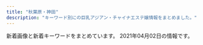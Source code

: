 ```yaml
---
title: "秋葉原・神田"
description: "キーワード別にの巨乳アジアン・チャイナエステ嬢情報をまとめました。"
---
```


新着画像と新着キーワードをまとめています。
2021年04月02日の情報です。

<DmmAffiliateIns />
<KeywordTable
  shops={
    [
    {
        "keywords": {
            "C": 27,
            "F": 24,
            "G": 24,
            "D": 255,
            "E": 24
        },
        "url": "http://yudokoro.xyz/",
        "name": "\u7652\u51e6\uff5e\u3086\u3069\u3053\u308d",
        "station": "JR\u795e\u7530\u99c5\u5317\u53e3",
        "img_links": [
            "http://yudokoro.xyz/images/st/st_koko.jpg",
            "http://yudokoro.xyz/images/st/st_yaya.jpg",
            "http://yudokoro.xyz/images/st/st_rara.jpg",
            "http://yudokoro.xyz/images/concept.jpg",
            "http://yudokoro.xyz/images/header_img.png",
            "http://yudokoro.xyz/images/st/st_maya.jpg",
            "http://yudokoro.xyz/images/header_main_visual2.jpg",
            "http://yudokoro.xyz/images/st/st_ai.jpg",
            "http://yudokoro.xyz/images/st/st_miho.jpg",
            "http://yudokoro.xyz/images/st/st_rena.jpg",
            "http://yudokoro.xyz/images/st/st_yui.jpg",
            "http://yudokoro.xyz/images/header_main_visual1.jpg",
            "http://yudokoro.xyz/images/st/st_ao.jpg",
            "http://yudokoro.xyz/images/st/st_yuyu.jpg",
            "http://yudokoro.xyz/images/campaign.jpg",
            "http://yudokoro.xyz/images/st/st_narumi.jpg",
            "http://yudokoro.xyz/images/st/st_momoka.jpg",
            "http://yudokoro.xyz/images/news_image.jpg",
            "http://yudokoro.xyz/images/st/st_yumi.jpg",
            "http://yudokoro.xyz/images/st/st_miro.jpg",
            "http://yudokoro.xyz/images/header_main_visual3.jpg"
        ]
    },
    {
        "img_links": [
            "http://jasmine-massage.info/img/botton.jpg",
            "http://jasmine-massage.info/i/img/sta205.jpg",
            "http://jasmine-massage.info/img/st204.jpg",
            "http://jasmine-massage.info/img/head.jpg",
            "http://jasmine-massage.info/img/st203.jpg",
            "http://jasmine-massage.info/img/sta205.jpg",
            "http://jasmine-massage.info/img/sta203.jpg",
            "http://jasmine-massage.info/img/st207.jpg",
            "http://jasmine-massage.info/i/img/r2.jpg",
            "http://jasmine-massage.info/i/img/r1.jpg",
            "http://jasmine-massage.info/i/img/r4.jpg",
            "http://jasmine-massage.info/i/img/sta204.jpg",
            "http://jasmine-massage.info/img/s205.jpg",
            "http://jasmine-massage.info/img/s204.jpg",
            "http://jasmine-massage.info/img/sta207.jpg",
            "http://jasmine-massage.info/img/st208.jpg",
            "http://jasmine-massage.info/i/img/st208.jpg",
            "http://jasmine-massage.info/img/st0203.jpg",
            "http://jasmine-massage.info/img/s203.jpg",
            "http://jasmine-massage.info/img/sta208.jpg",
            "http://jasmine-massage.info/img/s208.jpg",
            "http://jasmine-massage.info/img/sj.jpg",
            "http://jasmine-massage.info/i/img/sta203.jpg",
            "http://jasmine-massage.info/i/img/sta207.jpg",
            "http://jasmine-massage.info/i/img/r3.jpg",
            "http://jasmine-massage.info/img/sta204.jpg",
            "http://jasmine-massage.info/img/nos.jpg",
            "http://jasmine-massage.info/img/s207.jpg",
            "http://jasmine-massage.info/img/mo.png",
            "http://jasmine-massage.info/img/st205.jpg",
            "http://jasmine-massage.info/i/img/sta208.jpg"
        ],
        "station": "JR\u79cb\u8449\u539f\u99c5\u662d\u548c\u901a\u308a\u53e3",
        "url": "http://jasmine-massage.info/",
        "name": "\u96a0\u308c\u5bb6",
        "keywords": {
            "88": 3,
            "C": 13,
            "85": 1,
            "E": 3,
            "86": 1,
            "D": 5,
            "87": 4
        }
    },
    {
        "station": "JR\u795e\u7530\u99c5\u6771\u53e3",
        "img_links": [
            "http://iyashikukan.iyasi.me/images/ser3.jpg",
            "http://iyashikukan.iyasi.me/images/wenzi-staff.png",
            "http://iyashikukan.iyasi.me/images/staff_04.jpg",
            "http://iyashikukan.iyasi.me/images/staff_01.jpg",
            "http://iyashikukan.iyasi.me/layer/images/top/top_02.jpg",
            "http://iyashikukan.iyasi.me/layer/images/top/top_01.jpg",
            "http://iyashikukan.iyasi.me/images/staff_02.jpg",
            "http://iyashikukan.iyasi.me/images/ser2.jpg",
            "http://iyashikukan.iyasi.me/images/staff_06.jpg",
            "http://iyashikukan.iyasi.me/images/s_service.png",
            "http://iyashikukan.iyasi.me/images/1.jpg",
            "http://iyashikukan.iyasi.me/images/staff_03.jpg",
            "http://iyashikukan.iyasi.me/images/top2.jpg",
            "http://iyashikukan.iyasi.me/layer/images/top/top_03.jpg",
            "http://iyashikukan.iyasi.me/images/staff_bj4.png",
            "http://iyashikukan.iyasi.me/images/ser4.jpg",
            "http://iyashikukan.iyasi.me/layer/images/top/top_06.jpg",
            "http://iyashikukan.iyasi.me/images/top1.jpg",
            "http://iyashikukan.iyasi.me/images/info.png",
            "http://iyashikukan.iyasi.me/images/staff_bj1.png",
            "http://iyashikukan.iyasi.me/layer/images/top/top_08.png",
            "http://iyashikukan.iyasi.me/layer/images/top/top_04.jpg",
            "http://iyashikukan.iyasi.me/images/s_info.png",
            "http://iyashikukan.iyasi.me/layer/images/top.jpg",
            "http://iyashikukan.iyasi.me/layer/images/top/top_05.jpg",
            "http://iyashikukan.iyasi.me/images/ser1.jpg"
        ],
        "keywords": {
            "86": 3,
            "85": 3,
            "83": 3,
            "84": 3
        },
        "url": "http://iyashikukan.iyasi.me/",
        "name": "\u7652\u3057\u7a7a\u9593"
    },
    {
        "keywords": {
            "C": 18,
            "E": 3,
            "\u80f8": 2,
            "\u7206\u4e73": 3,
            "\u4e73": 3,
            "F": 7,
            "G": 3,
            "D": 9
        },
        "img_links": [
            "http://esute-kanda.tokyo/images/st/st_mao.jpg",
            "http://esute-kanda.tokyo/images/st/st_ryo.jpg",
            "http://esute-kanda.tokyo/images/st/st_ayaka.jpg",
            "http://esute-kanda.tokyo/images/top2.png",
            "http://esute-kanda.tokyo/images/st/st_nanami.jpg",
            "http://esute-kanda.tokyo/images/st/st_jennie.jpg",
            "http://esute-kanda.tokyo/images/st/st_jennie2.jpg",
            "http://esute-kanda.tokyo/images/st/st_ran.jpg",
            "http://esute-kanda.tokyo/images/st/st_sara.jpg",
            "http://esute-kanda.tokyo/images/st/st_kanon.jpg",
            "http://esute-kanda.tokyo/images/st/st_yuuka.jpg",
            "http://esute-kanda.tokyo/images/top.png",
            "http://esute-kanda.tokyo/images/st/st_riri.jpg",
            "http://esute-kanda.tokyo/images/st/st_natsu.jpg",
            "http://esute-kanda.tokyo/images/st/st_rui.jpg",
            "http://esute-kanda.tokyo/images/st/st_mariko.jpg",
            "http://esute-kanda.tokyo/images/st/st_yuki.jpg",
            "http://esute-kanda.tokyo/images/st/st_sakura.jpg",
            "http://esute-kanda.tokyo/images/st/st_momo.jpg",
            "http://esute-kanda.tokyo/images/st/st_suzu.jpg",
            "http://esute-kanda.tokyo/images/st/st_moka.jpg",
            "http://esute-kanda.tokyo/images/access/ac_photo.jpg",
            "http://esute-kanda.tokyo/images/st/st_riko.jpg",
            "http://esute-kanda.tokyo/images/st/st_yuyu.jpg",
            "http://esute-kanda.tokyo/images/st/st_yaya.jpg"
        ],
        "url": "http://esute-kanda.tokyo/",
        "station": "\u795e\u7530\u99c5\u897f\u53e3",
        "name": "\u8336\u8336"
    },
    {
        "img_links": [],
        "station": "JR\u795e\u7530\u99c5\u5357\u53e3",
        "name": "\u6c34\u306e\u604b",
        "keywords": {},
        "url": "https://mizuno-koi.com/"
    },
    {
        "url": "http://genkidou.work/",
        "img_links": [
            "http://genkidou.work/img/botton.jpg",
            "http://genkidou.work/sp/img/p10.jpg",
            "http://genkidou.work/img/s1.jpg",
            "http://genkidou.work/sp/img/info.jpg",
            "http://genkidou.work/sp/img/botton.jpg",
            "http://genkidou.work/img/sta6.jpg",
            "http://genkidou.work/img/acc2.jpg",
            "http://genkidou.work/sp/img/cam.jpg",
            "http://genkidou.work/sp/img/t-r.jpg",
            "http://genkidou.work/img/st16.jpg",
            "http://genkidou.work/img/sta22.jpg",
            "http://genkidou.work/sp/img/tit.jpg",
            "http://genkidou.work/img/s2.jpg",
            "http://genkidou.work/img/acc6.jpg",
            "http://genkidou.work/sp/img/st10.jpg",
            "http://genkidou.work/sp/img/p25.jpg",
            "http://genkidou.work/sp/img/st25.jpg",
            "http://genkidou.work/img/sta20.jpg",
            "http://genkidou.work/img/sta11.jpg",
            "http://genkidou.work/sp/img/t-o.jpg",
            "http://genkidou.work/img/s4.jpg",
            "http://genkidou.work/sp/img/st23.jpg",
            "http://genkidou.work/sp/img/acc1.jpg",
            "http://genkidou.work/img/fla-2.jpg",
            "http://genkidou.work/img/st010.jpg",
            "http://genkidou.work/sp/img/st6.jpg",
            "http://genkidou.work/sp/img/acc4.jpg",
            "http://genkidou.work/img/st22.jpg",
            "http://genkidou.work/sp/img/t-s.jpg",
            "http://genkidou.work/img/sta23.jpg",
            "http://genkidou.work/sp/img/st20.jpg",
            "http://genkidou.work/sp/img/st22.jpg",
            "http://genkidou.work/img/st0011.jpg",
            "http://genkidou.work/sp/img/sys.jpg",
            "http://genkidou.work/img/st2.jpg",
            "http://genkidou.work/img/st25.jpg",
            "http://genkidou.work/img/head.jpg",
            "http://genkidou.work/img/acc4.jpg",
            "http://genkidou.work/img/fla-3.jpg",
            "http://genkidou.work/img/koko_468x60.png",
            "http://genkidou.work/sp/img/pic.jpg",
            "http://genkidou.work/sp/img/acc2.jpg",
            "http://genkidou.work/sp/img/p20.jpg",
            "http://genkidou.work/sp/img/sch.jpg",
            "http://genkidou.work/sp/img/t-t.jpg",
            "http://genkidou.work/sp/img/tel.jpg",
            "http://genkidou.work/img/sta10.jpg",
            "http://genkidou.work/sp/img/st2.jpg",
            "http://genkidou.work/sp/img/acc6.jpg",
            "http://genkidou.work/sp/img/st11.jpg",
            "http://genkidou.work/sp/img/t-a.jpg",
            "http://genkidou.work/img/st011.jpg",
            "http://genkidou.work/sp/img/acc3.jpg",
            "http://genkidou.work/img/fla.jpg",
            "http://genkidou.work/sp/img/koko_234x60.png",
            "http://genkidou.work/img/acc5.jpg",
            "http://genkidou.work/img/sta2.jpg",
            "http://genkidou.work/sp/img/st16.jpg",
            "http://genkidou.work/sp/img/pc.jpg",
            "http://genkidou.work/img/acc1.jpg",
            "http://genkidou.work/sp/img/acc5.jpg",
            "http://genkidou.work/img/sta16.jpg",
            "http://genkidou.work/sp/img/time.jpg",
            "http://genkidou.work/img/mo.png",
            "http://genkidou.work/img/sta25.jpg",
            "http://genkidou.work/img/st6.jpg",
            "http://genkidou.work/img/fla-1.jpg",
            "http://genkidou.work/sp/img/add.jpg",
            "http://genkidou.work/img/body2.jpg",
            "http://genkidou.work/img/acc3.jpg",
            "http://genkidou.work/img/st23.jpg",
            "http://genkidou.work/img/st20.jpg",
            "http://genkidou.work/img/s5.jpg"
        ],
        "keywords": {
            "88": 4,
            "C": 20,
            "91": 3,
            "H": 1,
            "87": 6,
            "86": 4,
            "D": 8,
            "85": 5,
            "F": 2,
            "E": 6
        },
        "name": "\u5143\u6c17\u5802\uff5e\u3052\u3093\u304d\u3069\u3046\uff5e",
        "station": "JR\u795e\u7530\u99c5\u897f\u53e3"
    },
    {
        "keywords": {
            "C": 8,
            "86": 2,
            "89": 4,
            "D": 6,
            "90": 2,
            "88": 4,
            "85": 2
        },
        "img_links": [
            "http://kenkoubo.link/wp-content/uploads/2017/03/08-250x375.jpg",
            "http://es-tsudanuma.com/wp-content/uploads/2016/10/massage-de_88_31.jpg",
            "http://kenkoubo.link/wp-content/uploads/2021/03/ayaka_4.jpeg",
            "http://kenkoubo.link/wp-content/uploads/2017/03/07-1.jpg",
            "http://kenkoubo.link/wp-content/themes/template-salon2/images/info.png",
            "http://kenkoubo.link/wp-content/uploads/2021/03/ayaka_4-300x400.jpeg",
            "http://kenkoubo.link/wp-content/themes/template-salon2/images/pickup-frame.png",
            "http://kenkoubo.link/wp-content/uploads/2019/05/ai_image_1_syusei-250x375.jpeg",
            "http://kenkoubo.link/wp-content/uploads/2017/03/03-1.jpg",
            "http://kenkoubo.link/wp-content/themes/template-salon2/images/camp-bnr4.png",
            "http://kenkoubo.link/wp-content/uploads/2021/03/ayaka_01-900x1201.jpeg",
            "http://kenkoubo.link/wp-content/uploads/2017/03/05a.jpg",
            "http://kenkoubo.link/wp-content/themes/template-salon2/images/info2.png",
            "http://kenkoubo.link/wp-content/uploads/2021/03/ayaka_01-250x375.jpeg",
            "http://kenkoubo.link/wp-content/themes/template-salon2/images/news-ttl.png",
            "http://kenkoubo.link/wp-content/themes/template-salon2/images/05.jpg",
            "http://kenkoubo.link/wp-content/uploads/2017/03/05-1.jpg",
            "http://kenkoubo.link/wp-content/uploads/2019/05/rin_image_1_syusei-900x1600.jpeg",
            "http://kenkoubo.link/wp-content/themes/template-salon2/images/pickup-ttl.png",
            "http://kenkoubo.link/wp-content/themes/template-salon2/images/telm.png",
            "http://kenkoubo.link/wp-content/themes/template-salon2/images/03.jpg",
            "http://kenkoubo.link/wp-content/uploads/2017/03/08.jpg",
            "https://www.mens-anavi.com/img/mens-esthe1.png",
            "http://kenkoubo.link/wp-content/uploads/2017/03/05-1-250x375.jpg",
            "http://kenkoubo.link/wp-content/uploads/2019/05/ai_image_1_syusei-900x1600.jpeg",
            "http://kenkoubo.link/wp-content/uploads/2017/03/09.jpg",
            "http://kenkoubo.link/wp-content/uploads/2020/11/yuko_image_syusei-1-250x375.jpg",
            "http://kenkoubo.link/wp-content/uploads/2019/05/rin_image_1_syusei-250x375.jpeg",
            "http://kenkoubo.link/wp-content/uploads/2017/03/08a.jpg",
            "http://kenkoubo.link/wp-content/themes/template-salon2/images/camp-bnr3.png",
            "http://kenkoubo.link/wp-content/uploads/2020/11/yuko_image_syusei-1.jpg",
            "http://kenkoubo.link/wp-content/themes/template-salon2/images/camp-bnr.png",
            "http://kenkoubo.link/wp-content/themes/template-salon2/images/08.jpg",
            "http://kenkoubo.link/wp-content/themes/template-salon2/images/slider1.jpg",
            "http://kenkoubo.link/wp-content/uploads/2017/03/08-2.jpg",
            "http://kenkoubo.link/wp-content/uploads/2017/03/05.jpg",
            "http://kenkoubo.link/wp-content/uploads/2017/03/03-1-250x375.jpg",
            "http://kenkoubo.link/wp-content/themes/template-salon2/images/camp-bnr2.png"
        ],
        "url": "http://kenkoubo.link",
        "station": "JR\u795e\u7530\u99c5\u5317\u53e3",
        "name": "\u5065\u5eb7\u574a"
    },
    {
        "name": "\u30cf\u30d4\u30cd\u30b9",
        "station": "JR\u795e\u7530\u99c5\u5317\u53e3",
        "img_links": [
            "http://loman.ies.fun/photos/sites/33/2020/03/202003261151446.jpg",
            "http://loman.ies.fun/photos/sites/33/2020/03/2020032611522152.jpg",
            "http://loman.ies.fun/photos/sites/33/2020/03/2020032611584396.jpg",
            "http://loman.ies.fun/photos/sites/33/2020/03/202003261200240.jpg",
            "http://loman.ies.fun/images/room1.jpg",
            "http://loman.ies.fun/images/s_staff.png",
            "http://loman.ies.fun/photos/sites/33/2020/03/2020032611581578.jpg",
            "http://loman.ies.fun/images/room2.jpg",
            "http://loman.ies.fun/images/girl-z1.jpg",
            "http://loman.ies.fun/images/s_news.png",
            "http://loman.ies.fun/images/room4.jpg",
            "http://loman.ies.fun/photos/sites/33/2020/03/202003261158439.jpg",
            "http://loman.ies.fun/photos/sites/33/2020/03/2020032611443518.jpg",
            "http://loman.ies.fun/photos/sites/33/2020/03/2020032611565587.jpg",
            "http://loman.ies.fun/images/s_pick.png",
            "http://loman.ies.fun/photos/sites/33/2020/03/2020032611581687.jpg",
            "http://loman.ies.fun/photos/sites/33/2020/03/2020032612000446.jpg",
            "http://loman.ies.fun/photos/sites/33/2020/03/202003261138067.jpg",
            "http://loman.ies.fun/images/girl-z2.jpg",
            "http://loman.ies.fun/images/top.png",
            "http://loman.ies.fun/photos/sites/33/2020/03/2020032611555543.jpg",
            "http://loman.ies.fun/images/mobile.jpg",
            "http://loman.ies.fun/photos/sites/33/2020/03/2020032611553428.jpg",
            "http://loman.ies.fun/photos/sites/33/2020/08/2020081913260795.jpg",
            "http://loman.ies.fun/photos/sites/33/2020/03/2020032611445885.jpg",
            "http://loman.ies.fun/photos/sites/33/2020/03/2020032611511046.jpg",
            "http://loman.ies.fun/photos/sites/33/2020/03/2020032611153250.jpg",
            "http://loman.ies.fun/photos/sites/33/2020/03/2020032611562755.jpg",
            "http://loman.ies.fun/photos/sites/33/2020/03/2020032611565659.jpg",
            "http://loman.ies.fun/photos/sites/33/2020/03/2020032611565613.jpg",
            "http://loman.ies.fun/photos/sites/33/2020/03/2020032611445837.jpg",
            "http://loman.ies.fun/images/room3.jpg"
        ],
        "keywords": {
            "C": 33,
            "87": 4,
            "88": 1,
            "D": 11,
            "83": 2,
            "86": 8,
            "85": 5,
            "89": 1,
            "E": 4
        },
        "url": "http://loman.ies.fun/"
    },
    {
        "img_links": [
            "https://kanda-on.work/images/st/st_natsuko.jpg",
            "https://kanda-on.work/images/st/st_akira.jpg",
            "https://kanda-on.work/images/st/st_ako.jpg",
            "https://kanda-on.work/images/st/st_arisa.jpg",
            "https://kanda-on.work/images/st/st_mina.jpg",
            "https://kanda-on.work/images/st/st_akari.jpg",
            "https://kanda-on.work/images/st/st_ruru.jpg",
            "https://kanda-on.work/images/st/st_rara2.jpg",
            "https://kanda-on.work/images/st/st_maya.jpg",
            "https://kanda-on.work/images/st/st_sakura.jpg",
            "https://kanda-on.work/images/st/st_miki.jpg",
            "https://kanda-on.work/images/st/st_yuki.jpg",
            "https://kanda-on.work/images/st/st_yuri.jpg",
            "https://kanda-on.work/images/st/st_kiki.jpg",
            "https://kanda-on.work/images/st/st_yuzuki.jpg",
            "https://kanda-on.work/images/top_campaign.jpg",
            "https://kanda-on.work/images/st/st_mika2.jpg",
            "https://kanda-on.work/images/st/st_kana.jpg",
            "https://kanda-on.work/images/st/st_mika.jpg",
            "https://kanda-on.work/images/st/st_moe.jpg",
            "https://kanda-on.work/images/st/st_rara.jpg",
            "https://kanda-on.work/images/st/st_kaori.jpg",
            "https://kanda-on.work/images/st/st_lemon.jpg",
            "https://kanda-on.work/images/top2.png",
            "https://kanda-on.work/images/top.png",
            "https://kanda-on.work/images/st/st_koko.jpg",
            "https://kanda-on.work/images/top_campaign_bottom.jpg"
        ],
        "station": "JR\u795e\u7530\u99c5\u897f\u53e3",
        "name": "\u6e29",
        "url": "https://kanda-on.work/",
        "keywords": {
            "\u4e73": 3,
            "C": 33,
            "F": 24,
            "\u5de8\u4e73": 3
        }
    },
    {
        "station": "JR\u6d45\u8349\u6a4b\u99c5\u6771\u53e3",
        "keywords": {
            "86": 4,
            "D": 10,
            "87": 5,
            "C": 19,
            "85": 1,
            "F": 1,
            "84": 1
        },
        "name": "AKB",
        "url": "http://x-akb.info/",
        "img_links": [
            "http://x-akb.info/img/st36.jpg",
            "http://x-akb.info/img/st0043.jpg",
            "http://x-akb.info/img/p-46.jpg",
            "http://x-akb.info/img/st49.jpg",
            "http://x-akb.info/img/st0035.jpg",
            "http://x-akb.info/img/st40.jpg",
            "http://x-akb.info/img/st46.jpg",
            "http://x-akb.info/img/st035.jpg",
            "http://asakusabashi.analytics.qlook.net/counter.png",
            "http://x-akb.info/img/p-40.jpg",
            "http://x-akb.info/img/st35.jpg",
            "http://x-akb.info/img/st50.jpg",
            "http://x-akb.info/img/mo.png",
            "http://x-akb.info/img/bottom.png",
            "http://x-akb.info/img/nos.jpg",
            "http://x-akb.info/img/p-42.jpg",
            "http://x-akb.info/img/p-34.jpg",
            "http://x-akb.info/img/t2.jpg",
            "http://x-akb.info/img/p-36.jpg",
            "http://x-akb.info/img/st043.jpg",
            "http://x-akb.info/img/p-45.jpg",
            "http://x-akb.info/img/p-43.jpg",
            "http://x-akb.info/img/p-35.jpg",
            "http://x-akb.info/img/st45.jpg",
            "http://x-akb.info/img/st34.jpg",
            "http://x-akb.info/img/st44.jpg",
            "http://x-akb.info/img/st42.jpg",
            "http://x-akb.info/img/t1.jpg",
            "http://x-akb.info/img/p-49.jpg",
            "http://x-akb.info/img/p-44.jpg",
            "http://x-akb.info/img/p-50.jpg",
            "http://x-akb.info/img/t3.jpg"
        ]
    },
    {
        "name": "\u5c11\u5973\u5b66\u5712",
        "station": "JR\u79cb\u8449\u539f\u99c5\u662d\u548c\u901a\u308a\u53e3",
        "keywords": {
            "89": 2,
            "85": 2,
            "C": 2,
            "E": 1,
            "F": 2,
            "88": 1
        },
        "img_links": [
            "http://gakuen.jpest.net/images/c3.jpg",
            "http://gakuenadmin.jpest.net/uploads/2020/11/2020112607092280.jpeg",
            "http://gakuen.jpest.net/images/c8.jpg",
            "http://gakuen.jpest.net/images/c9.jpg",
            "http://gakuenadmin.jpest.net/uploads/2020/11/2020111905172382.jpeg",
            "http://gakuen.jpest.net/images/c10.jpg",
            "http://gakuen.jpest.net/images/c5.jpg",
            "http://gakuenadmin.jpest.net/uploads/2021/03/2021033114512260-e1617202292946.jpeg",
            "http://gakuenadmin.jpest.net/uploads/2021/01/2021013104085726.jpg",
            "http://gakuen.jpest.net/images/tel.png",
            "http://gakuenadmin.jpest.net/uploads/2021/03/2021032214491843-e1616424582330.jpeg",
            "http://gakuenadmin.jpest.net/uploads/2021/03/2021032109395478-e1616319941987.jpeg",
            "http://gakuenadmin.jpest.net/uploads/2021/03/2021033114505441-e1617202263341.jpeg",
            "http://gakuenadmin.jpest.net/uploads/2021/03/2021031703464276.jpeg",
            "http://gakuen.jpest.net/images/c6.jpg",
            "http://gakuen.jpest.net/images/c4.jpg",
            "http://gakuenadmin.jpest.net/uploads/2020/11/2020112607090815.jpeg",
            "http://gakuenadmin.jpest.net/uploads/2020/11/2020111707403491.jpg",
            "http://gakuenadmin.jpest.net/uploads/2020/11/202011170741460-e1613281451949.jpg",
            "http://gakuenadmin.jpest.net/uploads/2021/02/2021021404545968.jpg",
            "http://gakuenadmin.jpest.net/uploads/2021/01/2021012602174428-e1615696882103.jpeg",
            "http://gakuenadmin.jpest.net/uploads/2021/02/2021021404551428.jpg",
            "http://gakuenadmin.jpest.net/uploads/2021/03/2021031909080778-e1616144896573.jpeg",
            "http://gakuenadmin.jpest.net/uploads/2021/02/2021021405363587.jpeg",
            "http://gakuen.jpest.net/images/c2.jpg",
            "http://gakuenadmin.jpest.net/uploads/2021/01/2021013104094765.jpg",
            "http://gakuenadmin.jpest.net/uploads/2021/02/2021021404543751.jpg",
            "http://gakuen.jpest.net/images/c7.jpg",
            "http://gakuen.jpest.net/images/c1.jpg",
            "http://gakuenadmin.jpest.net/uploads/2020/11/2020111905143846.jpeg",
            "http://gakuenadmin.jpest.net/uploads/2021/03/2021031703491211.jpeg",
            "http://gakuenadmin.jpest.net/uploads/2020/11/g4.jpg"
        ],
        "url": "http://gakuen.jpest.net/"
    },
    {
        "img_links": [
            "http://www.rave.masg.info/files/002-03.jpg",
            "http://www.rave.masg.info/images/zi_massage.png",
            "http://www.rave.masg.info/images/tel.png",
            "http://www.rave.masg.info/files/014-03.jpg",
            "http://www.rave.masg.info/files/014.jpg",
            "http://www.rave.masg.info/files/017-02.jpg",
            "http://www.rave.masg.info/images/maga.jpg",
            "http://www.rave.masg.info/images/new1.png",
            "http://www.rave.masg.info/images/infotiao1.jpg",
            "http://www.rave.masg.info/files/014-02.jpg",
            "http://www.rave.masg.info/images/shop/shop03.jpg",
            "http://www.rave.masg.info/files/008.jpg",
            "http://www.rave.masg.info/files/016.jpg",
            "http://www.rave.masg.info/images/shop/shop04.jpg",
            "http://www.rave.masg.info/images/service.png",
            "http://www.rave.masg.info/files/016-03.jpg",
            "http://www.rave.masg.info/images/new3.png",
            "http://www.rave.masg.info/files/006.jpg",
            "http://www.rave.masg.info/files/008-02.jpg",
            "http://www.rave.masg.info/files/006-03.jpg",
            "http://www.rave.masg.info/files/003-03.jpg",
            "http://www.rave.masg.info/images/pick.png",
            "http://www.rave.masg.info/images/xian.png",
            "http://www.rave.masg.info/images/s3.jpg",
            "http://www.rave.masg.info/images/main_top.png",
            "http://www.rave.masg.info/files/015-03.jpg",
            "http://www.rave.masg.info/files/009-03.jpg",
            "http://www.rave.masg.info/images/main_bottom.png",
            "http://www.rave.masg.info/files/008-03.jpg",
            "http://www.rave.masg.info/images/shop/shop01.jpg",
            "http://www.rave.masg.info/files/017.jpg",
            "http://www.rave.masg.info/images/s1.jpg",
            "http://www.rave.masg.info/images/s5.jpg",
            "http://www.rave.masg.info/images/zi_staff.png",
            "http://www.rave.masg.info/files/003-02.jpg",
            "http://www.rave.masg.info/files/002.jpg",
            "http://www.rave.masg.info/files/009-02.jpg",
            "http://www.rave.masg.info/files/016-02.jpg",
            "http://www.rave.masg.info/files/005.jpg",
            "http://www.rave.masg.info/files/015-02.jpg",
            "http://www.rave.masg.info/files/005-03.jpg",
            "http://www.rave.masg.info/files/006-02.jpg",
            "http://www.rave.masg.info/images/shop/shop02.jpg",
            "http://www.rave.masg.info/files/017-03.jpg",
            "http://www.rave.masg.info/files/002-02.jpg",
            "http://www.rave.masg.info/images/s2.jpg",
            "http://www.rave.masg.info/files/003.jpg",
            "http://www.rave.masg.info/files/005-02.jpg",
            "http://www.rave.masg.info/files/015.jpg",
            "http://www.rave.masg.info/images/s4.jpg",
            "http://www.rave.masg.info/files/009.jpg"
        ],
        "name": "RAVE \u30ec\u30a4\u30f4",
        "station": "JR\u79cb\u8449\u539f\u99c5\u662d\u548c\u901a\u308a\u53e3",
        "url": "http://www.rave.masg.info/",
        "keywords": {
            "F": 3,
            "G": 1,
            "87": 6,
            "89": 1,
            "86": 1,
            "D": 6,
            "88": 1,
            "90": 1
        }
    },
    {
        "station": "JR\u795e\u7530\u99c5\u897f\u53e3",
        "url": "http://chou-massage.work/",
        "img_links": [
            "http://chou-massage.work/sp/img/fla-1.jpg",
            "http://chou-massage.work/sp/img/st1.jpg",
            "http://chou-massage.work/sp/img/acc.jpg",
            "http://chou-massage.work/sp/img/sta2.jpg",
            "http://chou-massage.work/img/botton.jpg",
            "http://chou-massage.work/sp/img/sta3.jpg",
            "http://chou-massage.work/sp/img/sta8.jpg",
            "http://chou-massage.work/img/sta8.jpg",
            "http://chou-massage.work/img/fla-3.jpg",
            "http://chou-massage.work/sp/img/fla-2.jpg",
            "http://chou-massage.work/sp/img/st8.jpg",
            "http://chou-massage.work/img/mo.png",
            "http://chou-massage.work/sp/img/mo.png",
            "http://chou-massage.work/img/fla-1.jpg",
            "http://chou-massage.work/sp/img/sta7.jpg",
            "http://chou-massage.work/sp/img/sta1.jpg",
            "http://chou-massage.work/img/acc.jpg",
            "http://chou-massage.work/sp/img/sta4.jpg",
            "http://chou-massage.work/img/sta3.jpg",
            "http://chou-massage.work/sp/img/fla-3.jpg",
            "http://chou-massage.work/img/st2.jpg",
            "http://chou-massage.work/sp/img/st2.jpg",
            "http://chou-massage.work/sp/img/st3.jpg",
            "http://chou-massage.work/img/st8.jpg",
            "http://chou-massage.work/img/sta7.jpg",
            "http://chou-massage.work/img/sta1.jpg",
            "http://chou-massage.work/img/st1.jpg",
            "http://chou-massage.work/img/sta4.jpg",
            "http://chou-massage.work/sp/img/st7.jpg",
            "http://chou-massage.work/sp/img/st4.jpg",
            "http://chou-massage.work/img/fla-2.jpg",
            "http://chou-massage.work/img/sta2.jpg",
            "http://chou-massage.work/img/st4.jpg",
            "http://chou-massage.work/img/st3.jpg",
            "http://chou-massage.work/sp/img/botton.jpg",
            "http://chou-massage.work/img/st7.jpg"
        ],
        "name": "\u8776",
        "keywords": {
            "C": 26,
            "E": 8,
            "85": 2,
            "86": 10,
            "D": 12,
            "87": 8
        }
    },
    {
        "station": "JR\u795e\u7530\u99c5\u6771\u53e3",
        "name": "\u604b\u306e\u65e5",
        "url": "http://esthe-aroma.pink/",
        "keywords": {
            "87": 1,
            "86": 4,
            "E": 1,
            "D": 4,
            "85": 2,
            "C": 2
        },
        "img_links": [
            "http://esthe-aroma.pink/img/m6.jpg",
            "http://esthe-aroma.pink/img/m1.jpg",
            "http://esthe-aroma.pink/img/top.jpg",
            "http://esthe-aroma.pink/img/cg03.jpg",
            "http://esthe-aroma.pink/img/cg04.jpg",
            "http://esthe-aroma.pink/img/cg06.jpg",
            "http://esthe-aroma.pink/img/cg021.jpg",
            "http://esthe-aroma.pink/img/cg07.jpg",
            "http://esthe-aroma.pink/img/cg01.jpg",
            "http://esthe-aroma.pink/img/stan.png",
            "http://esthe-aroma.pink/img/m10.jpg",
            "http://esthe-aroma.pink/img/no.png",
            "http://esthe-aroma.pink/img/m20.jpg",
            "http://esthe-aroma.pink/img/m5.jpg",
            "http://esthe-aroma.pink/img/m30.jpg",
            "http://esthe-aroma.pink/img/m4.jpg",
            "http://esthe-aroma.pink/img/noo.png",
            "http://esthe-aroma.pink/img/cg05.jpg",
            "http://esthe-aroma.pink/img/m2.jpg",
            "http://esthe-aroma.pink/img/cg011.jpg",
            "http://esthe-aroma.pink/img/fla.jpg",
            "http://esthe-aroma.pink/img/m60.jpg",
            "http://esthe-aroma.pink/img/cg02.jpg",
            "http://esthe-aroma.pink/img/m3.jpg"
        ]
    },
    {
        "keywords": {
            "90": 1,
            "88": 1,
            "D": 2,
            "87": 2,
            "C": 2,
            "89": 1
        },
        "img_links": [
            "http://junpuadmin.jpest.net/uploads/2021/03/3-1.jpeg",
            "http://junpu.jpest.net/images/telhead.jpg",
            "http://junpuadmin.jpest.net/uploads/2021/03/5.jpeg",
            "http://junpu.jpest.net/images/sys.png",
            "http://junpuadmin.jpest.net/uploads/2021/03/7.jpeg",
            "http://junpu.jpest.net/images/b1.jpg",
            "http://junpuadmin.jpest.net/uploads/2021/03/6.jpeg",
            "http://junpu.jpest.net/images/r4.jpg",
            "http://junpuadmin.jpest.net/uploads/2021/03/1.jpeg",
            "http://junpu.jpest.net/images/tt.jpg",
            "http://junpu.jpest.net/images/footer.jpg",
            "http://junpuadmin.jpest.net/uploads/2021/03/4.jpeg",
            "http://junpuadmin.jpest.net/uploads/2021/03/641F6A7D-7990-40AA-AE7C-380F7849AD7D-e1617202823729.jpeg",
            "http://junpu.jpest.net/images/telb1.jpg",
            "http://junpu.jpest.net/images/tiao.jpg",
            "http://junpuadmin.jpest.net/uploads/2021/03/9D21D2BE-93E6-4BA6-A5ED-CE87FADAEED5-e1617202846703.jpeg",
            "http://junpu.jpest.net/images/head.jpg",
            "http://junpuadmin.jpest.net/uploads/2021/03/2.jpeg"
        ],
        "url": "http://junpu.jpest.net/",
        "station": "JR\u795e\u7530\u99c5\u5317\u53e3",
        "name": "\u795e\u7530\u5b66\u5712"
    },
    {
        "keywords": {
            "86": 1,
            "E": 1,
            "C": 1
        },
        "station": "JR\u79cb\u8449\u539f\u99c5\u662d\u548c\u901a\u308a\u53e3",
        "url": "http://sakuram.jpest.net/",
        "name": "\u685c\u6e80\u958b",
        "img_links": [
            "http://sakuram.jpest.net/images/tit_massage.jpg",
            "http://sakuram.jpest.net/images/c2.jpg",
            "http://sakuramadmin.jpest.net/uploads//2021031911185719-e1616152747951.jpeg",
            "http://sakuram.jpest.net/images/c9.jpg",
            "http://sakuram.jpest.net/images/c6.jpg",
            "http://sakuram.jpest.net/images/tit_staff.jpg",
            "http://sakuram.jpest.net/images/c7.jpg",
            "http://sakuram.jpest.net/images/c4.jpg",
            "http://sakuram.jpest.net/images/top.jpg",
            "http://sakuram.jpest.net/images/c8.jpg",
            "http://sakuramadmin.jpest.net/uploads//2021031911072093-e1616152076234.jpeg",
            "http://sakuram.jpest.net/images/tel.png",
            "http://sakuramadmin.jpest.net/uploads//2021031911175546-e1616152759491.jpeg",
            "http://sakuram.jpest.net/images/c5.jpg",
            "http://sakuram.jpest.net/images/sp_tit_pro.jpg",
            "http://sakuram.jpest.net/images/sp_tit_new.jpg",
            "http://sakuram.jpest.net/images/sp_tit_pick.jpg",
            "http://sakuram.jpest.net/images/tit_sch.jpg",
            "http://sakuramadmin.jpest.net/uploads//2021032109570330-e1616320636156.jpeg",
            "http://sakuramadmin.jpest.net/uploads//2021033115115727-e1617203531417.jpeg",
            "http://sakuram.jpest.net/images/sp_tit_massage.jpg",
            "http://sakuram.jpest.net/images/tit_new.jpg",
            "http://sakuramadmin.jpest.net/uploads//2021033115122354-e1617203553449.jpeg",
            "http://sakuramadmin.jpest.net/uploads//2021031911082377-e1616152110616.jpeg",
            "http://sakuramadmin.jpest.net/uploads//2021031916241575-scaled.jpeg",
            "http://sakuram.jpest.net/images/c1.jpg",
            "http://sakuram.jpest.net/images/c3.jpg",
            "http://sakuramadmin.jpest.net/uploads//2021031911110584-e1616152277976.jpeg",
            "http://sakuram.jpest.net/images/sp_tit_staff.jpg",
            "http://sakuram.jpest.net/images/tit_pro.jpg",
            "http://sakuramadmin.jpest.net/uploads//2021031911065558-e1616152029628.jpeg"
        ]
    },
    {
        "station": "JR\u795e\u7530\u99c5\u6771\u53e3",
        "name": "\u5143\u6c17\u30e2\u30ea\u30e2\u30ea",
        "url": "http://genki-morix2.asia/",
        "img_links": [
            "http://genki-morix2.asia/img/st52.jpg",
            "http://genki-morix2.asia/img/sta54.jpg",
            "http://genki-morix2.asia/img/i.png",
            "http://genki-morix2.asia/img/Q.png",
            "http://genki-morix2.asia/img/st55.jpg",
            "http://genki-morix2.asia/img/st16.jpg",
            "http://genki-morix2.asia/img/st53.jpg",
            "http://genki-morix2.asia/img/st019.jpg",
            "http://genki-morix2.asia/img/st47.jpg",
            "http://genki-morix2.asia/img/st24.jpg",
            "http://genki-morix2.asia/img/sta58.jpg",
            "http://genki-morix2.asia/img/no-photo-newface.jpg",
            "http://genki-morix2.asia/img/st58.jpg",
            "http://genki-morix2.asia/img/st19.jpg",
            "http://genki-morix2.asia/img/a.png",
            "http://genki-morix2.asia/img/st54.jpg",
            "http://genki-morix2.asia/img/sta47.jpg",
            "http://genki-morix2.asia/img/botton.png",
            "http://genki-morix2.asia/img/st30.jpg",
            "http://genki-morix2.asia/img/st053.jpg"
        ],
        "keywords": {
            "89": 1,
            "87": 7,
            "84": 2,
            "88": 4,
            "85": 1,
            "C": 9,
            "86": 1
        }
    },
    {
        "name": "\u767e\u5408",
        "img_links": [
            "http://yuri.es-relax.info/images/bg_header.jpg",
            "http://yuri.es-relax.info/gals/riri1.jpg",
            "http://yuri.es-relax.info/gals/yuki1.jpg",
            "http://yuri.es-relax.info/images/hana1.jpg",
            "http://yuri.es-relax.info/images/info3.png",
            "http://yuri.es-relax.info/images/yuyu1.jpg",
            "http://yuri.es-relax.info/images/nana1.jpg",
            "http://yuri.es-relax.info/images/nao1.jpg",
            "http://yuri.es-relax.info/images/sayuri1.jpg",
            "http://yuri.es-relax.info/gals/mimi1.jpg",
            "http://yuri.es-relax.info/images/info5.jpg"
        ],
        "keywords": {
            "D": 12,
            "88": 2,
            "86": 14
        },
        "station": "JR\u795e\u7530\u99c5\u6771\u53e3",
        "url": "http://yuri.es-relax.info/"
    },
    {
        "keywords": {
            "85": 1,
            "E": 12,
            "C": 1
        },
        "url": "http://relife.jpest.net/",
        "station": "JR\u79cb\u8449\u539f\u99c5\u662d\u548c\u901a\u308a\u53e3",
        "img_links": [
            "http://relifeadmin.jpest.net/uploads//2020/10/F908022A-9300-45F1-9C28-4A9EF0365F57.jpeg",
            "http://relifeadmin.jpest.net/uploads//2020/10/5AD15672-AEE6-4A0A-9CCF-259E75905FCF-e1603711283848.jpeg",
            "http://relife.jpest.net/images/033.jpg",
            "http://relifeadmin.jpest.net/uploads//2021/01/IMG_2171.jpg",
            "http://relife.jpest.net/images/02.jpg",
            "http://relifeadmin.jpest.net/uploads//2021/03/1C5F116C-58E4-4358-9BD7-1B33791B0CAA-e1616413763845.jpeg",
            "http://relifeadmin.jpest.net/uploads//2021/03/6A526146-BB8D-45A4-A864-42633965DBF0-e1616413783381.jpeg",
            "http://relifeadmin.jpest.net/uploads//2021/01/E944CBFF-10ED-477E-8E82-D6287231899D.jpg",
            "http://relifeadmin.jpest.net/uploads//2021/03/F6CA5A16-B99E-496D-AB73-DFFE18A4E0B9.jpeg",
            "http://relifeadmin.jpest.net/uploads//2020/09/g2.jpg",
            "http://relifeadmin.jpest.net/uploads//2021/03/4082C373-F43B-4FF9-9F7D-0C0C02162F15.jpeg",
            "http://relife.jpest.net/images/mobile.jpg",
            "http://relifeadmin.jpest.net/uploads//2020/10/D81CC5DA-612A-4552-9C4C-145DABF87A82-e1603797285723.jpeg",
            "http://relifeadmin.jpest.net/uploads//2021/03/E6F9C65A-E4D0-41BD-839F-6AFE58551E3A.jpeg",
            "http://relifeadmin.jpest.net/uploads//2021/03/322B13E6-26A1-40C3-9EC9-427DE29CA167.jpeg",
            "http://relife.jpest.net/images/tt.jpg",
            "http://relifeadmin.jpest.net/uploads//2020/10/1A4C09F7-F63F-4224-B24D-9E199A9A4BDA.jpeg",
            "http://relifeadmin.jpest.net/uploads//2020/10/C74DC003-B774-4423-93B4-733B4938F550.jpeg",
            "http://relifeadmin.jpest.net/uploads//2020/10/940B0844-F20E-4D4A-B215-E5BA5372B8E8.jpeg",
            "http://relifeadmin.jpest.net/uploads//2021/03/1.jpeg",
            "http://relife.jpest.net/images/04.jpg",
            "http://relifeadmin.jpest.net/uploads//2021/03/F1762422-EC67-4A1B-A086-46A0FE212F54-e1616414141494.jpeg",
            "http://relifeadmin.jpest.net/uploads//2021/03/A7B9063B-BE9C-42C3-B5B8-39B0E93D461D-e1616414911549.jpeg",
            "http://relifeadmin.jpest.net/uploads//2020/10/9D16F01A-1354-462D-9558-9F957927EF44.jpeg",
            "http://relifeadmin.jpest.net/uploads//2021/03/7773A505-C662-4875-94B7-9CA466B80C4E-e1616411927517.jpeg",
            "http://relife.jpest.net/images/03.jpg",
            "http://relifeadmin.jpest.net/uploads//2021/03/31F3171B-05C9-4017-9EDC-8B1230FFFA5E-e1616413792413.jpeg",
            "http://relifeadmin.jpest.net/uploads//2020/10/03F2B47F-0310-46C6-AEDE-A8D64FCF2853.jpeg"
        ],
        "name": "Relife\uff5e\u30ea\u30e9\u30a4\u30d5\uff5e"
    },
    {
        "keywords": {
            "\u4e73": 1,
            "85": 5,
            "C": 2,
            "84": 1,
            "D": 21,
            "88": 2,
            "F": 1,
            "87": 6,
            "86": 14,
            "90": 1,
            "E": 5
        },
        "img_links": [
            "http://kaede.tyo.cm/photos/sites/15/2017/11/2017112902394723.jpg",
            "http://kaede.tyo.cm/images/top.png",
            "http://kaede.tyo.cm/photos/sites/15/2019/07/2019072310543855.jpg",
            "http://kaede.tyo.cm/images/s_news.png",
            "http://kaede.tyo.cm/photos/sites/15/2018/09/2018090301232862.jpg",
            "http://kaede.tyo.cm/photos/sites/15/2017/04/03.jpg",
            "http://kaede.tyo.cm/photos/sites/15/2017/04/8.jpg",
            "http://kaede.tyo.cm/photos/sites/15/2018/04/2018042103445537.jpg",
            "http://kaede.tyo.cm/photos/sites/15/2018/12/2018122510562151.jpg",
            "http://kaede.tyo.cm/photos/sites/15/2020/03/2020031613344696.jpg",
            "http://kaede.tyo.cm/images/mobile.png",
            "http://kaede.tyo.cm/photos/sites/15/2018/07/2018070602462928.jpg",
            "http://kaede.tyo.cm/images/room1.jpg",
            "http://kaede.tyo.cm/images/s_staff.jpg",
            "http://kaede.tyo.cm/photos/sites/15/2020/08/2020081913203996.jpg",
            "http://kaede.tyo.cm/photos/sites/15/2017/07/\u5fae\u4fe1\u56fe\u7247_20170731133036.jpg",
            "http://kaede.tyo.cm/photos/sites/15/2019/11/2019110102312976.jpg",
            "http://kaede.tyo.cm/images/s1.png",
            "http://kaede.tyo.cm/images/s3.png",
            "http://kaede.tyo.cm/photos/sites/15/2019/08/201908031036100.jpg",
            "http://kaede.tyo.cm/photos/sites/15/2019/09/2019092410360674.jpg",
            "http://kaede.tyo.cm/photos/sites/15/2018/12/2018122811325315.jpg",
            "http://kaede.tyo.cm/photos/sites/15/2018/09/2018092310253191.jpg",
            "http://kaede.tyo.cm/photos/sites/15/2018/06/2018060802410544.jpg",
            "http://kaede.tyo.cm/photos/sites/15/2018/01/2018013009203349.jpg",
            "http://kaede.tyo.cm/photos/sites/15/2017/12/2017121802123582.jpg",
            "http://kaede.tyo.cm/photos/sites/15/2017/05/1.jpg",
            "http://kaede.tyo.cm/photos/sites/15/2018/07/201807050359241.jpg",
            "http://kaede.tyo.cm/photos/sites/15/2018/12/2018122110282270.jpg",
            "http://kaede.tyo.cm/images/n3.png",
            "http://kaede.tyo.cm/photos/sites/15/2019/05/2019051510502494.jpg",
            "http://kaede.tyo.cm/photos/sites/15/2017/03/298510852981895493.jpg",
            "http://kaede.tyo.cm/photos/sites/15/2018/05/2018052602053211.jpg",
            "http://kaede.tyo.cm/photos/sites/15/2018/07/2018071202180120.jpg",
            "http://kaede.tyo.cm/images/room3.jpg",
            "http://kaede.tyo.cm/photos/sites/15/2017/05/05.jpg",
            "http://kaede.tyo.cm/images/room4.jpg",
            "http://kaede.tyo.cm/images/room2.jpg",
            "http://kaede.tyo.cm/photos/sites/15/2017/04/st4.jpg",
            "http://kaede.tyo.cm/photos/sites/15/2019/08/201908021145272.jpg",
            "http://kaede.tyo.cm/images/s_pick.png",
            "http://kaede.tyo.cm/photos/sites/15/2018/10/2018101210462259.jpg",
            "http://kaede.tyo.cm/photos/sites/15/2017/05/10.jpg",
            "http://kaede.tyo.cm/photos/sites/15/2018/12/2018122510575438.jpg",
            "http://kaede.tyo.cm/photos/sites/15/2018/03/2018031401333199.jpg",
            "http://kaede.tyo.cm/photos/sites/15/2018/03/2018032208244424.jpg",
            "http://kaede.tyo.cm/photos/sites/15/2019/01/2019012110352218.jpg",
            "http://kaede.tyo.cm/photos/sites/15/2019/11/2019110102312566.jpg",
            "http://kaede.tyo.cm/images/n1.jpg",
            "http://kaede.tyo.cm/photos/sites/15/2019/07/2019072218445895.jpg"
        ],
        "url": "http://kaede.tyo.cm/",
        "station": "JR\u795e\u7530\u99c5\u6771\u53e3",
        "name": "\u604b\u306e\u82b1"
    },
    {
        "url": "http://belire.este.work/",
        "keywords": {
            "86": 13,
            "\u30bb\u30af\u30b7\u30fc": 1,
            "83": 1,
            "98": 1,
            "G": 1,
            "D": 12,
            "C": 1
        },
        "station": "JR\u79cb\u8449\u539f\u99c5\u662d\u548c\u901a\u308a\u53e3",
        "name": "BELIRE \uff5e\u30d9\u30ea\u30fc\u30eb\uff5e",
        "img_links": [
            "http://belire.este.work/2/uploadimg/1610605644.jpg",
            "http://belire.este.work/2/uploadimg/1610605371.jpg",
            "http://belire.este.work/2/uploadimg/1610605582.jpg",
            "http://belire.este.work/2/uploadimg/1610605548.jpg",
            "http://belire.este.work/nav-004.png",
            "http://belire.este.work/nav-005.png",
            "http://belire.este.work/nav-003.png",
            "http://belire.este.work/2/uploadimg/1610605781.jpg",
            "http://belire.este.work/2/uploadimg/1615208613.jpg",
            "http://belire.este.work/nav-006.png",
            "http://belire.este.work/s.jpg",
            "http://belire.este.work/2/uploadimg/1610605503.jpg",
            "http://belire.este.work/2/uploadimg/1610605742.jpg",
            "http://belire.este.work/no.png",
            "http://belire.este.work/nav-001.png",
            "http://belire.este.work/2/uploadimg/1610605327.jpg",
            "http://belire.este.work/2/uploadimg/1610605808.jpg",
            "http://belire.este.work/2/uploadimg/1615207989.jpeg",
            "http://belire.este.work/2/uploadimg/1610605894.jpg",
            "http://belire.este.work/2/uploadimg/1610605467.jpg",
            "http://belire.este.work/tel.png",
            "http://belire.este.work/nav-002.png",
            "http://belire.este.work/2/uploadimg/1610605976.jpg",
            "http://belire.este.work/2/uploadimg/1610605615.jpg"
        ]
    },
    {
        "station": "JR\u795e\u7530\u99c5\u5317\u53e3",
        "url": "http://kanda.msa.jp/",
        "img_links": [
            "http://kanda.msa.jp/images/gallery/gallery_a.jpg",
            "http://kanda.msa.jp/images/staff_image/staff_06.jpg",
            "http://kanda.msa.jp/images/staff_image/staff_05.jpg",
            "http://kanda.msa.jp/images/top/top_03.jpg",
            "http://kanda.msa.jp/images/top/top_04.jpg",
            "http://kanda.msa.jp/images/staff_image/staff_01.jpg",
            "http://kanda.msa.jp/images/home/indnx_phone.jpg",
            "http://kanda.msa.jp/images/home/indnx_re.jpg",
            "http://kanda.msa.jp/images/home/QR.png",
            "http://kanda.msa.jp/images/gallery/gallery_d.jpg",
            "http://kanda.msa.jp/images/gallery/gallery_c.jpg",
            "http://kanda.msa.jp/images/top/top_02.jpg",
            "http://kanda.msa.jp/images/gallery/gallery_4.jpg",
            "http://kanda.msa.jp/images/gallery/gallery_1.jpg",
            "http://kanda.msa.jp/images/staff_image/staff_02.jpg",
            "http://kanda.msa.jp/images/flash_a.jpg",
            "http://kanda.msa.jp/images/top/top_01.jpg",
            "http://kanda.msa.jp/images/flash_b.jpg",
            "http://kanda.msa.jp/images/top/top_08.png",
            "http://kanda.msa.jp/images/top/top_06.jpg",
            "http://kanda.msa.jp/images/top/top_05.jpg",
            "http://kanda.msa.jp/images/index_btm.jpg",
            "http://kanda.msa.jp/images/gallery/gallery_2.jpg",
            "http://kanda.msa.jp/images/home/indnx_qr.jpg",
            "http://kanda.msa.jp/images/gallery/gallery_3.jpg",
            "http://kanda.msa.jp/images/gallery/gallery_b.jpg",
            "http://kanda.msa.jp/images/home/indnx_sale.png",
            "http://kanda.msa.jp/images/home/top.jpg"
        ],
        "name": "\u795e\u7530\u3089\u304f\u697d",
        "keywords": {}
    },
    {
        "img_links": [
            "http://yu-ai.work/img/st14.jpg",
            "http://yu-ai.work/img/st12.jpg",
            "http://yu-ai.work/img/st17.jpg",
            "http://yu-ai.work/img/sta22.jpg",
            "http://yu-ai.work/sp/img/t-s.jpg",
            "http://yu-ai.work/img/st20.jpg",
            "http://yu-ai.work/img/st16.jpg",
            "http://yu-ai.work/img/acc1.jpg",
            "http://yu-ai.work/img/sc13.jpg",
            "http://yu-ai.work/sp/img/acc3.jpg",
            "http://yu-ai.work/sp/img/p20.jpg",
            "http://yu-ai.work/img/fla.jpg",
            "http://yu-ai.work/img/sta18.jpg",
            "http://yu-ai.work/img/st0013.jpg",
            "http://yu-ai.work/sp/img/pc.jpg",
            "http://yu-ai.work/img/sc20.jpg",
            "http://yu-ai.work/img/sc10.jpg",
            "http://yu-ai.work/sp/img/sta22.jpg",
            "http://yu-ai.work/sp/img/pic.jpg",
            "http://yu-ai.work/sp/img/time.jpg",
            "http://yu-ai.work/img/botton.jpg",
            "http://yu-ai.work/img/sc12.jpg",
            "http://yu-ai.work/img/st013.jpg",
            "http://yu-ai.work/img/sta17.jpg",
            "http://yu-ai.work/sp/img/tit.jpg",
            "http://yu-ai.work/sp/img/acc1.jpg",
            "http://yu-ai.work/img/st10.jpg",
            "http://yu-ai.work/img/sta10.jpg",
            "http://yu-ai.work/img/st010.jpg",
            "http://yu-ai.work/img/st018.jpg",
            "http://yu-ai.work/sp/img/sta21.jpg",
            "http://yu-ai.work/img/sta16.jpg",
            "http://yu-ai.work/img/st09.jpg",
            "http://yu-ai.work/img/acc3.jpg",
            "http://yu-ai.work/img/st22.jpg",
            "http://yu-ai.work/img/men-es-ran.jpg",
            "http://yu-ai.work/sp/img/sta9.jpg",
            "http://yu-ai.work/img/sc14.jpg",
            "http://yu-ai.work/img/st9.jpg",
            "http://yu-ai.work/img/st022.jpg",
            "http://yu-ai.work/img/sc21.jpg",
            "http://yu-ai.work/img/sta9.jpg",
            "http://yu-ai.work/img/st15.jpg",
            "http://yu-ai.work/sp/img/sta17.jpg",
            "http://yu-ai.work/img/sc19.jpg",
            "http://yu-ai.work/img/st020.jpg",
            "http://yu-ai.work/img/st18.jpg",
            "http://yu-ai.work/sp/img/t-t.jpg",
            "http://yu-ai.work/sp/img/t-a.jpg",
            "http://yu-ai.work/sp/img/sta14.jpg",
            "http://yu-ai.work/sp/img/sta18.jpg",
            "http://yu-ai.work/sp/img/tel.jpg",
            "http://yu-ai.work/img/st012.jpg",
            "http://yu-ai.work/sp/img/sys.jpg",
            "http://yu-ai.work/img/st13.jpg",
            "http://yu-ai.work/img/st015.jpg",
            "http://yu-ai.work/img/st0012.jpg",
            "http://yu-ai.work/sp/img/info.jpg",
            "http://yu-ai.work/img/acc2.jpg",
            "http://yu-ai.work/img/sta14.jpg",
            "http://yu-ai.work/img/sc18.jpg",
            "http://yu-ai.work/img/sta13.jpg",
            "http://yu-ai.work/sp/img/sta19.jpg",
            "http://yu-ai.work/img/sc9.jpg",
            "http://yu-ai.work/sp/img/p22.jpg",
            "http://yu-ai.work/img/st19.jpg",
            "http://yu-ai.work/sp/img/cam.jpg",
            "http://yu-ai.work/sp/img/sta10.jpg",
            "http://yu-ai.work/img/st014.jpg",
            "http://yu-ai.work/img/nos.jpg",
            "http://yu-ai.work/sp/img/botton.jpg",
            "http://yu-ai.work/img/st019.jpg",
            "http://yu-ai.work/sp/img/p18.jpg",
            "http://yu-ai.work/sp/img/t-o.jpg",
            "http://yu-ai.work/sp/img/sta15.jpg",
            "http://yu-ai.work/img/sta15.jpg",
            "http://yu-ai.work/img/sc22.jpg",
            "http://yu-ai.work/sp/img/sta12.jpg",
            "http://yu-ai.work/sp/img/add.jpg",
            "http://yu-ai.work/sp/img/acc2.jpg",
            "http://yu-ai.work/img/sta21.jpg",
            "http://yu-ai.work/img/sc17.jpg",
            "http://yu-ai.work/sp/img/sta13.jpg",
            "http://yu-ai.work/img/st009.jpg",
            "http://yu-ai.work/img/sc16.jpg",
            "http://yu-ai.work/img/sc15.jpg",
            "http://yu-ai.work/sp/img/p21.jpg",
            "http://yu-ai.work/sp/img/t-r.jpg",
            "http://yu-ai.work/img/st21.jpg",
            "http://yu-ai.work/sp/img/sta20.jpg",
            "http://yu-ai.work/img/sta19.jpg",
            "http://yu-ai.work/img/sta20.jpg",
            "http://yu-ai.work/img/head.jpg",
            "http://yu-ai.work/img/sta12.jpg",
            "http://yu-ai.work/sp/img/sta16.jpg"
        ],
        "name": "\u7652\u611b",
        "station": "JR\u79cb\u8449\u539f\u99c5\u662d\u548c\u901a\u308a\u53e3",
        "keywords": {
            "C": 29,
            "84": 6,
            "85": 24,
            "F": 3,
            "89": 3,
            "D": 24,
            "87": 3,
            "86": 3,
            "E": 3
        },
        "url": "http://yu-ai.work/"
    },
    {
        "station": "JR\u79cb\u8449\u539f\u99c5\u662d\u548c\u901a\u308a\u53e3",
        "keywords": {
            "86": 4,
            "89": 2,
            "85": 6,
            "E": 2,
            "D": 16,
            "87": 8
        },
        "url": "http://www.lovegarden-s.info/",
        "name": "\u30e9\u30d6\u30ac\u30fc\u30c7\u30f3",
        "img_links": [
            "http://www.lovegarden-s.info/photo/home/4231542036212.jpg",
            "http://www.lovegarden-s.info/photo/home/8951576457983.jpg",
            "http://www.lovegarden-s.info/photo/201602/1455104915985663806.jpg",
            "http://www.lovegarden-s.info/photo/home/9601430403087.jpg",
            "http://www.lovegarden-s.info/img/top.png",
            "http://www.lovegarden-s.info/photo/home/4831576458331.jpg",
            "http://www.lovegarden-s.info/img/pic_info.png",
            "http://www.lovegarden-s.info/photo/home/8651455104921.jpg",
            "http://www.lovegarden-s.info/photo/home/8901454735680.jpg",
            "http://www.lovegarden-s.info/photo/home/4781579678186.jpg",
            "http://www.lovegarden-s.info/photo/201912/15762826581589257136.jpeg",
            "http://www.lovegarden-s.info/img/info.png",
            "http://www.lovegarden-s.info/photo/home/9871580969716.jpg",
            "http://www.lovegarden-s.info/img/img1.png",
            "http://www.lovegarden-s.info/img/return.png",
            "http://www.lovegarden-s.info/img/img2.png",
            "http://www.lovegarden-s.info/img/link.png",
            "http://www.lovegarden-s.info/img/re2.png",
            "http://www.lovegarden-s.info/photo/201602/14547356612012610027.jpg",
            "http://www.lovegarden-s.info/photo/202001/15796781601253232552.jpg",
            "http://www.lovegarden-s.info/photo/201504/1430403080602083079.jpg",
            "http://www.lovegarden-s.info/img/staff.png",
            "http://www.lovegarden-s.info/photo/201912/15764583101976861511.jpg",
            "http://www.lovegarden-s.info/photo/home/7251576458086.jpg",
            "http://www.lovegarden-s.info/photo/202002/1580969705245014003.jpeg",
            "http://www.lovegarden-s.info/photo/201912/15762841361405259657.png",
            "http://www.lovegarden-s.info/photo/home/1071580955755.jpg",
            "http://www.lovegarden-s.info/photo/202002/15809557251246469135.jpg",
            "http://www.lovegarden-s.info/photo/201811/15420361921270089007.jpg"
        ]
    },
    {
        "station": "JR\u6d45\u8349\u6a4b\u99c5\u6771\u53e3",
        "keywords": {
            "84": 1
        },
        "url": "http://www.asakusabashi-est.xyz/",
        "name": "Oualia\u30fb\u30af\u30aa\u30ea\u30a2",
        "img_links": [
            "http://www.asakusabashi-est.xyz/images/top/t2.jpg",
            "http://www.asakusabashi-est.xyz/images/staff/2/moro/moro.jpg",
            "http://www.asakusabashi-est.xyz/images/shop/zi4.png",
            "http://www.asakusabashi-est.xyz/images/nav/lanmu-t-sys.jpg",
            "http://www.asakusabashi-est.xyz/images/index-aridel_07.jpg",
            "http://www.asakusabashi-est.xyz/images/idnex-down/index-down-if_12.jpg",
            "http://www.asakusabashi-est.xyz/images/shop/zi3.png",
            "http://www.asakusabashi-est.xyz/images/index-aridel_20.jpg",
            "http://www.asakusabashi-est.xyz/images/index-aridel_24.jpg",
            "http://www.asakusabashi-est.xyz/images/top/t3.png",
            "http://www.asakusabashi-est.xyz/images/idnex-down/index-down-if_03.jpg",
            "http://www.asakusabashi-est.xyz/images/staff/4/4.jpg",
            "http://www.asakusabashi-est.xyz/images/sys/lanmu-zi-s7.png",
            "http://www.asakusabashi-est.xyz/images/index-aridel_18.jpg",
            "http://www.asakusabashi-est.xyz/images/top/t3.jpg",
            "http://www.asakusabashi-est.xyz/images/index-aridel_02.jpg",
            "http://www.asakusabashi-est.xyz/images/staff/4/3.jpg",
            "http://www.asakusabashi-est.xyz/images/shop/zi.png",
            "http://www.asakusabashi-est.xyz/images/nav/lanmu-t-job.jpg",
            "http://www.asakusabashi-est.xyz/images/shop/zi2.png",
            "http://www.asakusabashi-est.xyz/images/staff/akira.jpg",
            "http://www.asakusabashi-est.xyz/images/staff/4/2.jpg",
            "http://www.asakusabashi-est.xyz/images/idnex-down/index-down-if_07.jpg",
            "http://www.asakusabashi-est.xyz/images/nav/lanmu-t-st.jpg",
            "http://www.asakusabashi-est.xyz/images/index-aridel_10.jpg",
            "http://www.asakusabashi-est.xyz/images/staff/6.jpg",
            "http://www.asakusabashi-est.xyz/images/idnex-down/index-down-if_05.jpg"
        ]
    },
    {
        "url": "http://ainsel.tyo.ac/",
        "station": "JR\u6d45\u8349\u6a4b\u99c5\u6771\u53e3",
        "name": "Ainsel\u30fb\u30a8\u30a4\u30f3\u30bb\u30eb",
        "keywords": {},
        "img_links": []
    },
    {
        "url": "http://massage-esthe.xyz/",
        "name": "\u7652\u3057\u306e\u68ee",
        "keywords": {
            "86": 11
        },
        "station": "JR\u795e\u7530\u99c5\u897f\u53e3",
        "img_links": [
            "http://massage-esthe.xyz/img/top.jpg",
            "http://massage-esthe.xyz/img/sta3.jpg",
            "http://massage-esthe.xyz/img/no.png",
            "http://massage-esthe.xyz/img/sta5.jpg",
            "http://massage-esthe.xyz/img/eve.jpg",
            "http://massage-esthe.xyz/img/sta1.jpg",
            "http://massage-esthe.xyz/img/st5.jpg",
            "http://massage-esthe.xyz/img/r2.jpg",
            "http://massage-esthe.xyz/img/r4.jpg",
            "http://massage-esthe.xyz/img/nosta.jpg",
            "http://massage-esthe.xyz/img/r1.jpg",
            "http://massage-esthe.xyz/img/st2.jpg",
            "http://massage-esthe.xyz/img/sta2.jpg",
            "http://massage-esthe.xyz/img/fla.jpg",
            "http://massage-esthe.xyz/img/st3.jpg",
            "http://massage-esthe.xyz/img/st4.jpg",
            "http://massage-esthe.xyz/img/st1.jpg",
            "http://massage-esthe.xyz/img/sta4.jpg"
        ]
    },
    {
        "img_links": [
            "http://refresh-salon.tokyo/images/st/st_junko.jpg",
            "http://refresh-salon.tokyo/images/st/st_mariko.jpg",
            "http://refresh-salon.tokyo/images/st/st_risa.jpg",
            "http://refresh-salon.tokyo/images/st/st_rin.jpg",
            "http://refresh-salon.tokyo/images/topimage/main2.jpg",
            "http://refresh-salon.tokyo/images/st/st_momo.jpg",
            "http://refresh-salon.tokyo/images/st/st_miko.jpg",
            "http://refresh-salon.tokyo/images/st/st_anna.jpg",
            "http://refresh-salon.tokyo/images/img/wanted.jpg",
            "http://refresh-salon.tokyo/images/st/st_nana.jpg",
            "http://refresh-salon.tokyo/images/st/st_mei.jpg",
            "http://refresh-salon.tokyo/images/st/st_koko.jpg",
            "http://refresh-salon.tokyo/images/st/st_saya.jpg",
            "http://refresh-salon.tokyo/images/st/st_aiko.jpg"
        ],
        "name": "\u3082\u307f\u697d",
        "station": "JR\u795e\u7530\u99c5\u897f\u53e3",
        "keywords": {
            "G": 2,
            "D": 20,
            "C": 41,
            "E": 2
        },
        "url": "http://refresh-salon.tokyo/"
    },
    {
        "url": "http://yume-massage.info/",
        "img_links": [
            "http://yume-massage.info/img/s4.jpg",
            "http://yume-massage.info/sp/img/cam.jpg",
            "http://yume-massage.info/sp/img/s10.jpg",
            "http://yume-massage.info/img/sta9.jpg",
            "http://yume-massage.info/img/st06.jpg",
            "http://yume-massage.info/img/sta1.jpg",
            "http://yume-massage.info/sp/img/t-o.jpg",
            "http://yume-massage.info/img/xmas.png",
            "http://yume-massage.info/img/s6.jpg",
            "http://yume-massage.info/img/sta8.jpg",
            "http://yume-massage.info/sp/img/s8.jpg",
            "http://yume-massage.info/sp/img/s1.jpg",
            "http://yume-massage.info/sp/img/add.jpg",
            "http://yume-massage.info/img/st2.jpg",
            "http://yume-massage.info/img/s7.jpg",
            "http://yume-massage.info/img/nos.jpg",
            "http://yume-massage.info/img/sta4.jpg",
            "http://yume-massage.info/sp/img/tel.jpg",
            "http://yume-massage.info/sp/img/t-s.jpg",
            "http://yume-massage.info/img/sta7.jpg",
            "http://yume-massage.info/img/st8.jpg",
            "http://yume-massage.info/img/st5.jpg",
            "http://yume-massage.info/img/st9.jpg",
            "http://yume-massage.info/sp/img/pc.jpg",
            "http://yume-massage.info/img/sta10.jpg",
            "http://yume-massage.info/sp/img/p-10.jpg",
            "http://yume-massage.info/sp/img/t-r.jpg",
            "http://yume-massage.info/sp/img/s9.jpg",
            "http://yume-massage.info/img/sta6.jpg",
            "http://yume-massage.info/sp/img/p-9.jpg",
            "http://yume-massage.info/img/st1.jpg",
            "http://yume-massage.info/img/kan.jpg",
            "http://yume-massage.info/img/head2.jpg",
            "http://yume-massage.info/img/s8.jpg",
            "http://yume-massage.info/sp/img/s6.jpg",
            "http://yume-massage.info/img/mo.png",
            "http://yume-massage.info/img/s1.jpg",
            "http://yume-massage.info/img/r9.jpg",
            "http://yume-massage.info/sp/img/info.jpg",
            "http://yume-massage.info/sp/img/s7.jpg",
            "http://yume-massage.info/img/s9.jpg",
            "http://yume-massage.info/sp/img/t-t.jpg",
            "http://yume-massage.info/sp/img/p-6.jpg",
            "http://yume-massage.info/sp/img/botton.jpg",
            "http://yume-massage.info/img/st7.jpg",
            "http://yume-massage.info/img/st6.jpg",
            "http://yume-massage.info/img/st10.jpg",
            "http://yume-massage.info/sp/img/sys.jpg",
            "http://yume-massage.info/sp/img/time.jpg",
            "http://yume-massage.info/sp/img/tit.jpg",
            "http://yume-massage.info/img/botton.jpg",
            "http://yume-massage.info/img/head.jpg",
            "http://yume-massage.info/sp/img/pic.jpg",
            "http://yume-massage.info/img/st4.jpg",
            "http://yume-massage.info/sp/img/s4.jpg",
            "http://yume-massage.info/sp/img/kan.jpg",
            "http://yume-massage.info/sp/img/t-a.jpg",
            "http://yume-massage.info/img/st3.jpg",
            "http://yume-massage.info/img/s10.jpg",
            "http://yume-massage.info/sp/img/add2.jpg"
        ],
        "station": "\u6d45\u8349\u6a4b\u99c5",
        "keywords": {
            "86": 3,
            "D": 7,
            "E": 7,
            "85": 2,
            "C": 20,
            "84": 3,
            "87": 6,
            "88": 3
        },
        "name": "\u5922"
    },
    {
        "url": "https://yumegokochi1.com/",
        "img_links": [
            "https://yumegokochi1.com/_src/49451690/tel.png",
            "https://yumegokochi1.com/_src/49451688/mikinew22.png",
            "https://yumegokochi1.com/_src/49451741/panda.png",
            "https://yumegokochi1.com/_src/49451698/img20200920211111185467.png",
            "https://yumegokochi1.com/_src/49601606/mikinew22.png",
            "https://yumegokochi1.com/_src/49451739/s__37322773.jpg",
            "https://yumegokochi1.com/_src/49600657/mikinew22.png",
            "https://yumegokochi1.com/_src/49451755/mikinew22.png",
            "https://yumegokochi1.com/_src/49451694/img20200920141422782540.png",
            "https://yumegokochi1.com/_src/49451751/s__37707790.jpg",
            "https://yumegokochi1.com/_src/49451714/img20200920211111185467.png",
            "https://yumegokochi1.com/_src/49451753/mikinew22.png",
            "https://yumegokochi1.com/_src/49800472/mikinew22.png",
            "https://yumegokochi1.com/_src/53271233/hinamatsuri.png",
            "https://yumegokochi1.com/_src/49451712/gettyimages-1124713982.jpg",
            "https://yumegokochi1.com/_src/49451762/9dfc3519-db15-4421-9d5a-72bca41cf758.jpg",
            "https://yumegokochi1.com/_src/49451759/mikinew22.png",
            "https://yumegokochi1.com/_src/49451757/mikinew22.png",
            "https://yumegokochi1.com/_src/49451769/sign.png",
            "https://yumegokochi1.com/_src/49451724/2019-06-03_20200201221114.png",
            "https://yumegokochi1.com/_src/49800470/mikinew22.png",
            "https://yumegokochi1.com/_src/49801147/1.jpg",
            "https://yumegokochi1.com/_src/49451804/9dfc3519-db15-4421-9d5a-72bca41cf758.jpg",
            "https://yumegokochi1.com/_src/49451747/mikinew22.png",
            "https://yumegokochi1.com/_src/49690958/mikinew22.png",
            "https://yumegokochi1.com/_src/49601604/img_5364.png",
            "https://yumegokochi1.com/_src/49600659/mikinew22.png",
            "https://yumegokochi1.com/_src/49451708/img20200921221149975618.png",
            "https://yumegokochi1.com/_src/49800727/1.jpg",
            "https://yumegokochi1.com/_src/49800856/2.jpg",
            "https://yumegokochi1.com/_src/49451704/img20200921221149975618.png",
            "https://yumegokochi1.com/_src/49451710/gettyimages-1124713982.jpg",
            "https://yumegokochi1.com/_src/49451706/img20200921221149975618.png",
            "https://yumegokochi1.com/_src/49451721/2019-06-03_20200201221114.png",
            "https://yumegokochi1.com/_src/49690956/mikinew22.png",
            "https://yumegokochi1.com/_src/49451725/img20200920211111185467.png",
            "https://yumegokochi1.com/_src/49451761/73712a1b-86b8-482b-b4d2-d8a85862327f.jpg"
        ],
        "station": "JR\u79cb\u8449\u539f\u99c5\u662d\u548c\u901a\u308a\u53e3",
        "keywords": {},
        "name": "\u30d1\u30f3\u30c0\u30de\u30c3\u30b5\u30fc\u30b8"
    },
    {
        "keywords": {
            "88": 2,
            "87": 1,
            "F": 2,
            "E": 5,
            "D": 1,
            "86": 6,
            "G": 1
        },
        "name": "\u82b1\u6c34\u6728",
        "url": "http://xn--vckg5a9gugx77p8s4b.biz/",
        "station": "JR\u79cb\u8449\u539f\u99c5\u662d\u548c\u901a\u308a\u53e3",
        "img_links": [
            "http://xn--vckg5a9gugx77p8s4b.biz/images/cg09.jpg",
            "http://xn--vckg5a9gugx77p8s4b.biz/images/t4.jpg",
            "http://xn--vckg5a9gugx77p8s4b.biz/images/cg04.jpg",
            "http://xn--vckg5a9gugx77p8s4b.biz/images/m20.jpg",
            "http://xn--vckg5a9gugx77p8s4b.biz/images/lab.jpg",
            "http://xn--vckg5a9gugx77p8s4b.biz/images/ret.jpg",
            "http://xn--vckg5a9gugx77p8s4b.biz/images/ret1.jpg",
            "http://xn--vckg5a9gugx77p8s4b.biz/images/m60.jpg",
            "http://xn--vckg5a9gugx77p8s4b.biz/images/no.png",
            "http://xn--vckg5a9gugx77p8s4b.biz/images/cg06.jpg",
            "http://xn--vckg5a9gugx77p8s4b.biz/images/cg07.jpg",
            "http://xn--vckg5a9gugx77p8s4b.biz/images/top.jpg",
            "http://xn--vckg5a9gugx77p8s4b.biz/images/t2.jpg",
            "http://xn--vckg5a9gugx77p8s4b.biz/images/act.jpg",
            "http://xn--vckg5a9gugx77p8s4b.biz/images/cg08.jpg",
            "http://xn--vckg5a9gugx77p8s4b.biz/images/m30.jpg",
            "http://xn--vckg5a9gugx77p8s4b.biz/images/cg03.jpg",
            "http://xn--vckg5a9gugx77p8s4b.biz/images/rot.jpg",
            "http://xn--vckg5a9gugx77p8s4b.biz/images/cg02.jpg",
            "http://xn--vckg5a9gugx77p8s4b.biz/images/line.png",
            "http://xn--vckg5a9gugx77p8s4b.biz/images/fla.jpg",
            "http://xn--vckg5a9gugx77p8s4b.biz/images/t5.jpg",
            "http://xn--vckg5a9gugx77p8s4b.biz/images/cg01.jpg",
            "http://xn--vckg5a9gugx77p8s4b.biz/images/t1.jpg",
            "http://xn--vckg5a9gugx77p8s4b.biz/images/m40.jpg",
            "http://xn--vckg5a9gugx77p8s4b.biz/images/m10.jpg",
            "http://xn--vckg5a9gugx77p8s4b.biz/images/cg05.jpg",
            "http://xn--vckg5a9gugx77p8s4b.biz/images/cg091.jpg",
            "http://xn--vckg5a9gugx77p8s4b.biz/images/ltb.jpg",
            "http://xn--vckg5a9gugx77p8s4b.biz/images/cg051.jpg",
            "http://xn--vckg5a9gugx77p8s4b.biz/images/t3.jpg",
            "http://xn--vckg5a9gugx77p8s4b.biz/images/m50.jpg"
        ]
    },
    {
        "station": "JR\u79cb\u8449\u539f\u99c5\u662d\u548c\u901a\u308a\u53e3",
        "url": "http://ziya7788.info/",
        "img_links": [
            "http://ziya7788.info/images/top-1_07.jpg",
            "http://ziya7788.info/images/top-1_06.jpg",
            "http://ziya7788.info/images/top-munu-1_01.jpg",
            "http://ziya7788.info/images/top-news.jpg",
            "http://ziya7788.info/images/staff-img.jpg",
            "http://ziya7788.info/images/top-1_01.jpg",
            "http://ziya7788.info/images/i-5.jpg",
            "http://ziya7788.info/images/top-munu-1_02.jpg",
            "http://ziya7788.info/images/top-munu-1_04.jpg",
            "http://ziya7788.info/images/index_qr.jpg",
            "http://ziya7788.info/images/top-1_02.jpg",
            "http://ziya7788.info/images/top-1_05.jpg",
            "http://ziya7788.info/images/i-6.jpg",
            "http://ziya7788.info/images/top-1_04.jpg",
            "http://ziya7788.info/images/top-img.jpg",
            "http://ziya7788.info/images/top-munu-1_03.jpg",
            "http://ziya7788.info/images/top-munu-1_05.jpg",
            "http://ziya7788.info/images/i-3.jpg",
            "http://ziya7788.info/images/top-1_03.jpg",
            "http://ziya7788.info/images/top-munu-1_06.jpg",
            "http://ziya7788.info/images/i-1.jpg",
            "http://ziya7788.info/images/i-4.jpg",
            "http://ziya7788.info/images/top-1_09.jpg",
            "http://ziya7788.info/images/i-2.jpg",
            "http://ziya7788.info/images/top-1_08.jpg"
        ],
        "keywords": {},
        "name": "\u5409\u96c5"
    },
    {
        "img_links": [
            "http://nene-kanda.net/images/st/st_mimi.jpg",
            "http://nene-kanda.net/images/topimage/subimage.jpg",
            "http://nene-kanda.net/images/st/st_mirei.jpg",
            "http://nene-kanda.net/images/st/st_ruru.jpg",
            "http://nene-kanda.net/images/share/pagetop.png",
            "http://nene-kanda.net/images/st/st_rumi.jpg",
            "http://nene-kanda.net/images/2.jpg",
            "http://nene-kanda.net/images/st/st_mao.jpg",
            "http://nene-kanda.net/images/share/sptel.png",
            "http://nene-kanda.net/images/st/st_mie.jpg",
            "http://nene-kanda.net/images/4.jpg",
            "http://nene-kanda.net/images/share/tel.png",
            "http://nene-kanda.net/images/3.jpg",
            "http://nene-kanda.net/images/st/st_saki.jpg",
            "http://nene-kanda.net/images/1.jpg",
            "http://nene-kanda.net/images/topimage/topimage.jpg",
            "http://nene-kanda.net/images/st/st_miki.jpg",
            "http://nene-kanda.net/images/st/st_hitomi.jpg"
        ],
        "name": "NeNe\uff5e\u30cd\u30cd\uff5e",
        "station": "JR\u795e\u7530\u99c5\u5317\u53e3",
        "url": "http://nene-kanda.net/index.html",
        "keywords": {
            "E": 3,
            "F": 3,
            "D": 13,
            "C": 35
        }
    },
    {
        "station": "JR\u79cb\u8449\u539f\u99c5\u96fb\u6c17\u8857\u53e3",
        "img_links": [
            "http://www.kien-es.info/images/2.jpg",
            "http://www.kien-es.info/sp/img/haruka1.jpg",
            "http://www.kien-es.info/sp/images/info_t.jpg",
            "http://www.kien-es.info/sp/img/kara2.jpg",
            "http://www.kien-es.info/sp/images/footer.png",
            "http://www.kien-es.info/images/sys2.jpg",
            "http://www.kien-es.info/images/12.jpg",
            "http://www.kien-es.info/sp/images/info.png",
            "http://www.kien-es.info/img/kumi2.jpg",
            "http://www.kien-es.info/sp/images/sys3.jpg",
            "http://www.kien-es.info/sp/images/rec.jpg",
            "http://www.kien-es.info/sp/images/9.jpg",
            "http://www.kien-es.info/images/9.jpg",
            "http://www.kien-es.info/sp/images/ac2.png",
            "http://www.kien-es.info/sp/staff/haruka.png",
            "http://www.kien-es.info/sp/images/6.jpg",
            "http://www.kien-es.info/img/kaori1.jpg",
            "http://www.kien-es.info/sp/images/interior_t.jpg",
            "http://www.kien-es.info/sp/images/8.jpg",
            "http://www.kien-es.info/sp/staff/emi.png",
            "http://www.kien-es.info/sp/images/sys4.png",
            "http://www.kien-es.info/img/emi1.jpg",
            "http://www.kien-es.info/sp/img/yumi1.jpg",
            "http://www.kien-es.info/images/3.jpg",
            "http://www.kien-es.info/sp/images/ac3.png",
            "http://www.kien-es.info/img/emi.png",
            "http://www.kien-es.info/sp/img/emi1.jpg",
            "http://www.kien-es.info/img/kara2.jpg",
            "http://www.kien-es.info/sp/images/news.jpg",
            "http://www.kien-es.info/sp/img/kumi2.jpg",
            "http://www.kien-es.info/images/14.jpg",
            "http://www.kien-es.info/sp/images/1.jpg",
            "http://www.kien-es.info/images/info.jpg",
            "http://www.kien-es.info/images/10.jpg",
            "http://www.kien-es.info/img/kara1.jpg",
            "http://www.kien-es.info/images/mobile.jpg",
            "http://www.kien-es.info/images/sm.jpg",
            "http://www.kien-es.info/sp/images/head.jpg",
            "http://www.kien-es.info/sp/staff/yumi.png",
            "http://www.kien-es.info/img/kumi1.jpg",
            "http://www.kien-es.info/sp/img/kumi1.jpg",
            "http://www.kien-es.info/img/haruka.png",
            "http://www.kien-es.info/img/kumi.png",
            "http://www.kien-es.info/images/int1.jpg",
            "http://www.kien-es.info/img/kaori.png",
            "http://www.kien-es.info/images/4.jpg",
            "http://www.kien-es.info/sp/images/int2.png",
            "http://www.kien-es.info/img/kara.png",
            "http://www.kien-es.info/images/interior_t.jpg",
            "http://www.kien-es.info/images/news.jpg",
            "http://www.kien-es.info/sp/images/ac1.jpg",
            "http://www.kien-es.info/sp/img/kara1.jpg",
            "http://www.kien-es.info/images/head.jpg",
            "http://www.kien-es.info/images/sys1.jpg",
            "http://www.kien-es.info/sp/images/staff_t.jpg",
            "http://www.kien-es.info/sp/staff/kumi.png",
            "http://www.kien-es.info/sp/menu/top.jpg",
            "http://www.kien-es.info/sp/images/3.jpg",
            "http://www.kien-es.info/images/int2.jpg",
            "http://www.kien-es.info/sp/menu/staff.jpg",
            "http://www.kien-es.info/img/haruka1.jpg",
            "http://www.kien-es.info/images/1.jpg",
            "http://www.kien-es.info/sp/images/tel.jpg",
            "http://www.kien-es.info/sp/images/sys2.jpg",
            "http://www.kien-es.info/sp/images/newsb.png",
            "http://www.kien-es.info/sp/img/emi2.jpg",
            "http://www.kien-es.info/images/rem.png",
            "http://www.kien-es.info/images/staff_t.jpg",
            "http://www.kien-es.info/sp/images/sys1.jpg",
            "http://www.kien-es.info/sp/staff/kara.png",
            "http://www.kien-es.info/sp/images/int1.jpg",
            "http://www.kien-es.info/images/11.jpg"
        ],
        "name": "\u5947\u7e01\uff5e\u304d\u3048\u3093\uff5e",
        "url": "http://www.kien-es.info/",
        "keywords": {
            "85": 2,
            "C": 2,
            "86": 1,
            "87": 2,
            "D": 3
        }
    },
    {
        "keywords": {
            "D": 3,
            "E": 4,
            "G": 1
        },
        "station": "JR\u795e\u7530\u99c5\u6771\u53e3",
        "img_links": [
            "http://k-cocoro.co/images/shishu_01.jpg",
            "http://k-cocoro.co/images/nei_03.png",
            "http://k-cocoro.co/images/mya.jpg",
            "http://k-cocoro.co/images/s2.jpg",
            "http://k-cocoro.co/images/yu.jpg",
            "http://k-cocoro.co/images/g2.jpg",
            "http://k-cocoro.co/images/right_bottom.png",
            "http://k-cocoro.co/images/gg2.jpg",
            "http://k-cocoro.co/images/shishu_03.jpg",
            "http://k-cocoro.co/images/tite-staff.png",
            "http://k-cocoro.co/images/shishu_02.jpg",
            "http://k-cocoro.co/images/004.jpg",
            "http://k-cocoro.co/images/girl_01.png",
            "http://k-cocoro.co/images/002.jpg",
            "http://k-cocoro.co/images/pagetop.png",
            "http://k-cocoro.co/images/news_top.jpg",
            "http://k-cocoro.co/images/mail.png",
            "http://k-cocoro.co/images/001.jpg",
            "http://k-cocoro.co/images/grande.jpg",
            "http://k-cocoro.co/images/noimage.jpg",
            "http://k-cocoro.co/images/remo.jpg",
            "http://k-cocoro.co/images/girl_top.png",
            "http://k-cocoro.co/images/girl_03.png",
            "http://k-cocoro.co/images/right_top.png",
            "http://k-cocoro.co/images/003.jpg",
            "http://k-cocoro.co/images/gg1.jpg",
            "http://k-cocoro.co/images/momo.jpg",
            "http://k-cocoro.co/images/ss.jpg",
            "http://k-cocoro.co/images/tite-magazine.png",
            "http://k-cocoro.co/images/nei_01.png",
            "http://k-cocoro.co/images/girlx_top.png"
        ],
        "name": "COCORO",
        "url": "http://k-cocoro.co/"
    }
]
}
/>
<DmmAffiliateScript />
